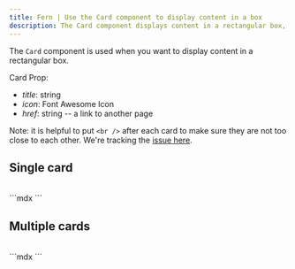 ```yaml
---
title: Fern | Use the Card component to display content in a box
description: The Card component displays content in a rectangular box, with an optional title, icon, and href (link). Create a grid of boxes using the Cards component. 
---
```



The `Card` component is used when you want to display content in a rectangular box.

Card Prop:

- *title*: string 
- *icon*: Font Awesome Icon
- *href*: string -- a link to another page

Note: it is helpful to put `<br />` after each card to make sure they are not too close to each other. We're tracking the [issue here](https://github.com/fern-api/fern/issues/2325).

## Single card 

<Card
title="Node.js/TypeScript"
icon="fa-brands fa-node"
href="https://github.com/fern-api/fern/tree/main/generators/typescript"
/>

<br />

<CodeBlock title = "single-card.mdx">
```mdx
    <Card
    title="Node.js/TypeScript"
    icon="fa-brands fa-node"
    href="https://github.com/fern-api/fern/tree/main/generators/typescript"
    />
```
</CodeBlock>

## Multiple cards 

<Cards>
  <Card
    title="Node.js/TypeScript"
    icon="fa-brands fa-node"
    href="https://github.com/fern-api/fern/tree/main/generators/typescript"
  />
  <Card
    title="Python"
    icon="fa-brands fa-python"
    href="https://github.com/fern-api/fern/tree/main/generators/python"
  />
  <Card
    title="Java"
    icon="fa-brands fa-java"
    href="https://github.com/fern-api/fern/tree/main/generators/java"
  />
</Cards>

<br />

<CodeBlock title = "multiple-cards.mdx">
```mdx
    <Cards>
    <Card
        title="Node.js/TypeScript"
        icon="fa-brands fa-node"
        href="https://github.com/fern-api/fern/tree/main/generators/typescript"
    />
    <Card
        title="Python"
        icon="fa-brands fa-python"
        href="https://github.com/fern-api/fern/tree/main/generators/python"
    />
    <Card
        title="Java"
        icon="fa-brands fa-java"
        href="https://github.com/fern-api/fern/tree/main/generators/java"
    />
    </Cards>
```
</CodeBlock>

